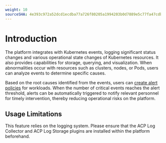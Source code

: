 ```yaml
---
weight: 10
sourceSHA: 4e393c972a52dcd1ecdba77a726f80205a1994203b0d7889e5c77fa47cdb9157
---
```


# Introduction

The platform integrates with Kubernetes events, logging significant status changes and various operational state changes of Kubernetes resources. It also provides capabilities for storage, querying, and visualization. When abnormalities occur with resources such as clusters, nodes, or Pods, users can analyze events to determine specific causes.

Based on the root causes identified from the events, users can [create alert policies](../monitor/functions/manage_alert.mdx) for workloads. When the number of critical events reaches the alert threshold, alerts can be automatically triggered to notify relevant personnel for timely intervention, thereby reducing operational risks on the platform.

## Usage Limitations

This feature relies on the logging system. Please ensure that the ACP Log Collector and ACP Log Storage plugins are installed within the platform beforehand.
